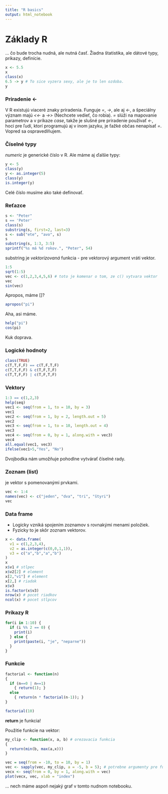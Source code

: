 ```yaml
---
title: "R basics"
output: html_notebook
---
```


# Základy R

... čo bude trocha nudná, ale nutná časť. Žiadna štatistika, ale dátové typy, príkazy, definície.

```r
x <- 5.5
x
class(x)
6.5 -> y # To sice vyzera sexy, ale je to len ozdoba.
y
```

### Priradenie <-

V R existujú viaceré znaky priradenia. Funguje *=*, *->*, ale aj *<-*, a špeciálny význam majú *<<-* a *->>* (Nechcete vedieť, čo robia). *=* slúži na mapovanie parametrov a v príkaze *case*, takže je slušné pre priradenie používať *<-*, hoci pre ľudí, ktorí programujú aj v inom jazyku, je ťažké občas nenapísať *=*. Vopred sa ospravedlňujem.

### Číselné typy

*numeric* je generické číslo v R. Ale máme aj ďalšie typy:

```r
y <- 5
class(y)
y <- as.integer(5)
class(y)
is.integer(y)
```
Celé číslo musíme ako také definovať. 

### Reťazce

```r
s <- "Peter"
s == 'Peter'
class(s)
substring(s, first=2, last=3)
s <- sub("ete", "avo", s)
s
substring(s, 1:3, 3:5)
sprintf("%s má %d rokov.", "Peter", 54)
```

substring je *vektorizovaná* funkcia - pre vektorový argument vráti vektor.
```r
1:5
sqrt(1:5)
vec <- c(1,2,3,4,5,6) # toto je komenar o tom, ze c() vytvara vektor
vec
sin(vec)
```
Apropos, máme \[\pi\]?

```r
apropos("pi")
```

Aha, asi máme.

```r
help("pi")
cos(pi)
```

Kuk doprava.

### Logické hodnoty

```r
class(TRUE)
c(T,T,F,F) == c(T,F,T,F)
c(T,T,F,F) & c(T,F,T,F)
c(T,T,F,F) | c(T,F,T,F)
```

### Vektory

```r
1:3 == c(1,2,3)
help(seq)
vec1 <- seq(from = 1, to = 10, by = 3)
vec1
vec2 <- seq(from = 1, by = 2, length.out = 5)
vec2
vec3 <- seq(from = 1, to = 10, length.out = 4)
vec3
vec4 <- seq(from = 0, by = 1, along.with = vec3)
vec4
all.equal(vec1, vec3)
ifelse(vec1>5,"Yes", "No")
```

Dvojbodka nám umožňuje pohodlne vytvárať číselné rady. 

### Zoznam (list) 

je vektor s pomenovanými prvkami. 

```r
vec <- 1:4
names(vec) <- c("jeden", "dva", "tri", "štyri")
vec
```

### Data frame
* Logicky vzniká spojením zoznamov s rovnakými menami položiek. 
* Fyzicky to je skôr zoznam vektorov.

```r
x <- data.frame(
  v1 = c(1,2,3,4),
  v2 = as.integer(c(0,0,1,1)),
  v3 = c("a","b","a","b")
)
x
x$v1 # stlpec
x$v2[2] # element
x[2,"v1"] # element
x[2,] # riadok
x$v3 
is.factor(x$v3)
nrow(x) # pocet riadkov
ncol(x) # pocet stlpcov
```

### Príkazy R

```r
for(i in 1:10) {
  if (i %% 2 == 0) {
    print(i)
  } else {
    print(paste(i, "je", "neparne"))
  }
}
```

### Funkcie

```r
factorial <- function(n)
{
  if (n==0 | n==1)
    { return(1); }
  else 
    { return(n * factorial(n-1)); }
}

factorial(10)
```
__return__ je funkcia!

Použitie funkcie na vektor:

```r

my_clip <- function(x, a, b) # orezavacia funkcia
{
  return(min(b, max(a,x)))
}

vec = seq(from = -10, to = 10, by = 1)
vec <- sapply(vec, my_clip, a = -5, b = 5); # potrebne argumenty pre funkciu napiseme za nu...
vecx <- seq(from = 0, by = 1, along.with = vec)
plot(vecx, vec, xlab = "index")
```
... nech máme aspoň nejaký graf v tomto nudnom notebooku.
